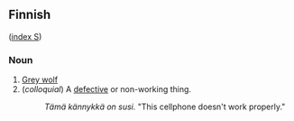 ==Finnish==
([[Wiktionary:Finnish_index_s|index S]])

===Noun===

#[[Grey wolf]]
#(''colloquial'') A [[defective]] or non-working thing.
#:''Tämä kännykkä on susi.'' "This cellphone doesn't work properly."